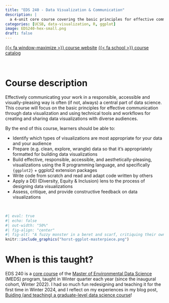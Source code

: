 ```yaml
---
title: "EDS 240 - Data Visualization & Communication"
description: |
  a 4-unit core course covering the basic principles for effective communication through data viz + lots of `{ggplot2}`!
categories: [UCSB, data-visualization, R, ggplot]
image: EDS240-hex-small.png
draft: false
---
```


[{{< fa window-maximize >}} course website](https://eds-240-data-viz.github.io/){.btn target=_blank} [{{< fa school >}} course catalog](https://bren.ucsb.edu/courses/eds-240){.btn target=_blank}

<br>

# Course description

Effectively communicating your work in a responsible, accessible and visually-pleasing way is often (if not, always) a central part of data science. This course will focus on the basic principles for effective communication through data visualization and using technical tools and workflows for creating and sharing data visualizations with diverse audiences.

By the end of this course, learners should be able to:

- Identify which types of visualizations are most appropriate for your data and your audience
- Prepare (e.g. clean, explore, wrangle) data so that it’s appropriately formatted for building data visualizations
- Build effective, responsible, accessible, and aesthetically-pleasing, visualizations using the R programming language, and specifically `{ggplot2}` + ggplot2 extension packages
- Write code from scratch and read and adapt code written by others
- Apply a DEI (Diversity, Equity & Inclusion) lens to the process of designing data visualizations
- Assess, critique, and provide constructive feedback on data visualizations

<br>

```r
#| eval: true
#| echo: false
#| out-width: "50%"
#| fig-align: "center"
#| fig-alt: "A fuzzy monster in a beret and scarf, critiquing their own column graph on a canvas in front of them while other assistant monsters (also in berets) carry over boxes full of elements that can be used to customize a graph (like themes and geometric shapes). In the background is a wall with framed data visualizations. Stylized text reads 'ggplot2: build a data masterpiece.'"
knitr::include_graphics("horst-ggplot-masterpiece.png")
```

# When is this taught?

EDS 240 is a [core course](https://bren.ucsb.edu/masters-programs/master-environmental-data-science/academics-meds/meds-courses) of the [Master of Environmental Data Science](https://bren.ucsb.edu/masters-programs/master-environmental-data-science/academics-meds) (MEDS) program, taught in Winter quarter each year (since the inaugural cohort, Winter 2022). I had so much fun redesigning and teaching it for the first time in Winter 2024, and I reflect on my experiences in my blog post, [Buiding (and teaching) a graduate-level data science course](https://samanthacsik.github.io/posts/2024-04-02-data-viz-course/)!

